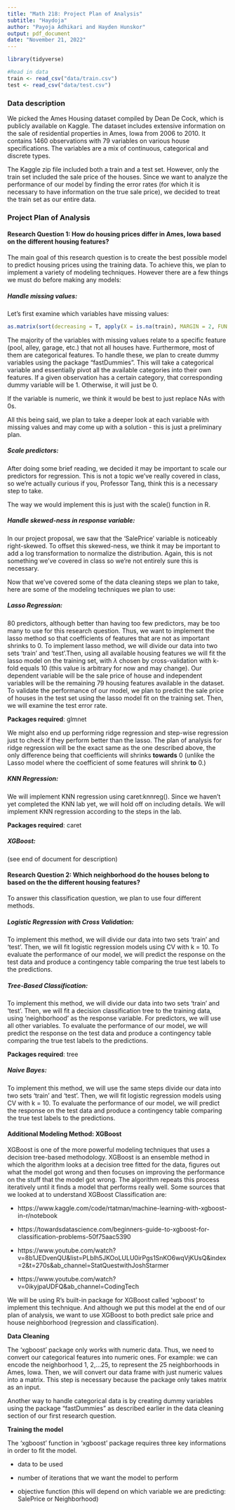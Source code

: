 ```yaml
---
title: "Math 218: Project Plan of Analysis"
subtitle: "Haydoja"
author: "Payoja Adhikari and Hayden Hunskor"
output: pdf_document
date: "November 21, 2022"
---
```


```r
library(tidyverse)

#Read in data
train <- read_csv("data/train.csv")
test <- read_csv("data/test.csv")
```

### Data description

We picked the Ames Housing dataset compiled by Dean De Cock, which is publicly available on Kaggle. The dataset includes extensive information on the sale of residential properties in Ames, Iowa from 2006 to 2010. It contains 1460 observations with 79 variables on various house specifications. The variables are a mix of continuous, categorical and discrete types.

The Kaggle zip file included both a train and a test set. However, only the train set included the sale price of the houses. Since we want to analyze the performance of our model by finding the error rates (for which it is necessary to have information on the true sale price), we decided to treat the train set as our entire data.

### Project Plan of Analysis

#### Research Question 1: How do housing prices differ in Ames, Iowa based on the different housing features?

The main goal of this research question is to create the best possible model to predict housing prices using the training data. To achieve this, we plan to implement a variety of modeling techniques. However there are a few things we must do before making any models:

##### Handle missing values:

Let's first examine which variables have missing values:

```r
as.matrix(sort(decreasing = T, apply(X = is.na(train), MARGIN = 2, FUN = sum)))
```

The majority of the variables with missing values relate to a specific feature (pool, alley, garage, etc.) that not all houses have. Furthermore, most of them are categorical features. To handle these, we plan to create dummy variables using the package "fastDummies". This will take a categorical variable and essentially pivot all the available categories into their own features. If a given observation has a certain category, that corresponding dummy variable will be 1. Otherwise, it will just be 0.

If the variable is numeric, we think it would be best to just replace NAs with 0s.

All this being said, we plan to take a deeper look at each variable with missing values and may come up with a solution - this is just a preliminary plan.

##### Scale predictors:

After doing some brief reading, we decided it may be important to scale our predictors for regression. This is not a topic we've really covered in class, so we're actually curious if you, Professor Tang, think this is a necessary step to take.

The way we would implement this is just with the scale() function in R.

##### Handle skewed-ness in response variable:

In our project proposal, we saw that the 'SalePrice' variable is noticeably right-skewed. To offset this skewed-ness, we think it may be important to add a log transformation to normalize the distribution. Again, this is not something we've covered in class so we're not entirely sure this is necessary.


Now that we've covered some of the data cleaning steps we plan to take, here are some of the modeling techniques we plan to use:

##### Lasso Regression:

80 predictors, although better than having too few predictors, may be too many to use for this research question. Thus, we want to implement the lasso method so that coefficients of features that are not as important shrinks to 0. To implement lasso method, we will divide our data into two sets 'train' and 'test'.Then, using all available housing features  we will fit the lasso model on the training set, with $\lambda$ chosen by cross-validation with k-fold equals 10 (this value is arbitrary for now and may change). Our dependent variable will be the sale price of house and independent variables will be the remaining 79 housing features available in the dataset. To validate the performance of our model, we plan to predict the sale price of houses in the test set using the lasso model fit on the training set. Then, we will examine the test error rate.

**Packages required**: glmnet

We might also end up performing ridge regression and step-wise regression just to check if they perform better than the lasso. The plan of analysis for ridge regression will be the exact same as the one described above, the only difference being that coefficients will shrinks **towards** 0 (unlike the Lasso model where the coefficient of some features will shrink **to** 0.)

##### KNN Regression:

We will implement KNN regression using caret:knnreg(). Since we haven't yet completed the KNN lab yet, we will hold off on including details. We will implement KNN regression according to the steps in the lab.

**Packages required**: caret

##### XGBoost:

(see end of document for description)

#### Research Question 2: Which neighborhood do the houses belong to based on the the different housing features?

To answer this classification question, we plan to use four different methods. 

##### Logistic Regression with Cross Validation:

To implement this method, we will divide our data into two sets 'train' and 'test'. Then, we will fit logistic regression models using CV with k = 10. To evaluate the performance of our model, we will predict the response on the test data and produce a contingency table comparing the true test labels to the predictions. 

##### Tree-Based Classification:

To implement this method, we will divide our data into two sets 'train' and 'test'. Then, we will fit a decision classification tree to the training data, using 'neighborhood' as the response variable. For predictors, we will use all other variables. To evaluate the performance of our model, we will predict the response on the test data and produce a contingency table comparing the true test labels to the predictions. 

**Packages required**: tree

##### Naive Bayes:

To implement this method, we will use the same steps divide our data into two sets 'train' and 'test'. Then, we will fit logistic regression models using CV with k = 10. To evaluate the performance of our model, we will predict the response on the test data and produce a contingency table comparing the true test labels to the predictions.


#### Additional Modeling Method: XGBoost

XGBoost is one of the more powerful modeling techniques that uses a decision tree-based methodology. XGBoost is an ensemble method in which the algorithm looks at a decision tree fitted for the data, figures out what the model got wrong and then focuses on improving the performance on the stuff that the model got wrong. The algorithm repeats this process iteratively until it finds a model  that performs really well. Some sources that we looked at to understand XGBoost Classification are:

- https://www.kaggle.com/code/rtatman/machine-learning-with-xgboost-in-r/notebook

- https://towardsdatascience.com/beginners-guide-to-xgboost-for-classification-problems-50f75aac5390

- https://www.youtube.com/watch?v=8b1JEDvenQU&list=PLblh5JKOoLULU0irPgs1SnKO6wqVjKUsQ&index=2&t=270s&ab_channel=StatQuestwithJoshStarmer

- https://www.youtube.com/watch?v=0ikyjpaUDFQ&ab_channel=CodingTech

We will be using R's built-in package for XGBoost called 'xgboost' to implement this technique. And although we put this model at the end of our plan of analysis, we want to use XGBoost to both predict sale price and house neighborhood (regression and classification).

**Data Cleaning**

The 'xgboost' package only works with numeric data. Thus, we need to convert our categorical features into numeric ones. For example: we can encode the neighborhood 1, 2,...25, to represent the 25 neighborhoods in Ames, Iowa. Then, we will convert our data frame with just numeric values into a matrix. This step is necessary because the package only takes matrix as an input.

Another way to handle categorical data is by creating dummy variables using the package "fastDummies" as described earlier in the data cleaning section of our first research question.

**Training the model**

The 'xgboost' function in 'xgboost' package requires three key informations in order to fit the model.

- data to be used

- number of iterations that we want the model to perform

- objective function (this will depend on which variable we are predicting: SalePrice or Neighborhood)


